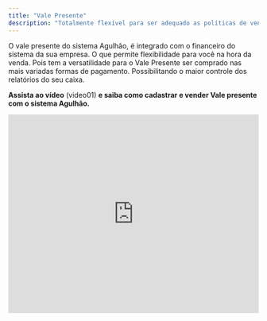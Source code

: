 ```yaml
---
title: "Vale Presente"
description: "Totalmente flexível para ser adequado as políticas de venda, de Vale presente da sua empresa."
---
```


O vale presente do sistema Agulhão, é integrado com o financeiro do sistema  da sua empresa. O que permite flexibilidade para você na hora da venda. Pois tem a versatilidade para o Vale Presente ser comprado nas mais variadas formas de pagamento. Possibilitando o maior controle dos relatórios do seu caixa.

**Assista ao vídeo** (video01) **e saiba como cadastrar e vender Vale presente com o sistema Agulhão.**

<iframe width="100%" height="400" src="https://www.youtube.com/embed/KDz9VgcnqLE" title="Como Vender com Vale Presente | Clientes Aguhlão Web" frameborder="0" allow="accelerometer; autoplay; clipboard-write; encrypted-media; gyroscope; picture-in-picture; web-share" referrerpolicy="strict-origin-when-cross-origin" allowfullscreen />

Após o cadastro do vale presente, não é possível alterar nenhuma informação que já foi adicionada no mesmo, seja o recado ou os valores.

O Vale presente do sistema Agulhão funciona com o código de barras. O cliente compra o vale presente, e entrega à pessoa presenteada. A pessoa presenteada chega na loja com vale presente, escolhe os produtos e na hora do pagamento apresenta o vale presente. O caixa escolhe a forma de pagamento como vale presente, que pode ser bipado ou digitado . Imagem(img04).

O Vale Presente do sistema Agulhão também permite o crédito de vale presente Após a primeira compra, Caso não tenha atingido ao valor máximo do vale presente, o cliente pode retornar a loja com o Vale presente, imagem(img02) que informa o valor total do vale presente e o valor que ficou para a próxima compra. E Terminar de creditar os seus presentes.

![img01](https://file.notion.so/f/f/75bd09c2-1c6e-403f-8932-d67de392168a/993b527a-1a8f-4956-b886-d635fbffe4b6/Untitled.png?table=block&id=7ad0fcf1-19ef-4c16-b627-61af18a996d6&spaceId=75bd09c2-1c6e-403f-8932-d67de392168a&expirationTimestamp=1744329600000&signature=R6T6t0j2wVmXfT1ecHS2eM9DmJ-GDQZKgAa5haRAm0M&downloadName=Untitled.png)

![img02](https://file.notion.so/f/f/75bd09c2-1c6e-403f-8932-d67de392168a/a2ed080e-2d75-4111-a2e5-129f8f9de835/Untitled.png?table=block&id=2393519b-de52-4670-acc3-96e134018406&spaceId=75bd09c2-1c6e-403f-8932-d67de392168a&expirationTimestamp=1744329600000&signature=M6PV_I6VrJp_3ZKIBVe1kezEqGTECe72BMcvR1xw97Q&downloadName=Untitled.png)

O Vale presente comprado no crediário, pode ser consultado no menu **Financeiro - Contas a Receber**. As duplicatas de vale presente aparecerão com as iniciais **VP** e o código de barras ao lado. Como na imagem abaixo(img03).

![img03](https://file.notion.so/f/f/75bd09c2-1c6e-403f-8932-d67de392168a/ef4629d7-9b7d-47ac-a6c9-4c34061b3d6c/Untitled.png?table=block&id=15cfeac2-bd8c-42c4-87e7-235bd25dd706&spaceId=75bd09c2-1c6e-403f-8932-d67de392168a&expirationTimestamp=1744329600000&signature=2FG-8KbYcv1DW_KaFP2xNg_3nRTuV3e3vyPrxvCHzg8&downloadName=Untitled.png)

\*\*Veja o vídeo \*\*(video02) **Abaixo e saiba como consultar Vale Presente com saldo:**

<iframe width="100%" height="400" src="https://www.youtube.com/embed/iSkmVOgdpmw" title="Como Vender  Vale Presente e deixar o Saldo | Clientes Agulhão Web" frameborder="0" allow="accelerometer; autoplay; clipboard-write; encrypted-media; gyroscope; picture-in-picture; web-share" referrerpolicy="strict-origin-when-cross-origin" allowfullscreen />

O usuário também tem a permissão de abrir o pedido de um Vale presente, mas o vale presente será impresso somente após finalizada a forma de pagamento.

Os Vales presentes que foram pedidos, mas que ainda não foram finalizados na forma de pagamento. Aparecerão na tabela com o código interno na coloração alaranjada e não são liberados para a impressão. Como representado na imagem abaixo.

![img04](https://file.notion.so/f/f/75bd09c2-1c6e-403f-8932-d67de392168a/39938321-2a69-4650-9fdd-35e3a0a26053/Untitled.png?table=block&id=3eb7cf6d-4087-48a4-93b6-766a3182ef1b&spaceId=75bd09c2-1c6e-403f-8932-d67de392168a&expirationTimestamp=1744329600000&signature=TRgz0H-ecVZWzKrEWz6eNlCOSdr2LAfuCE5J7T4UqM8&downloadName=Untitled.png)